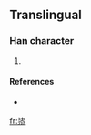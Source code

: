==Translingual==

===Han character===
{{Han char|rn=15|rad=冫|as=08|sn=10|four=|canj=戈心人心 (IPOP)}}

# {{defn|Han}}

====References====
* {{Han ref|kx=0133.011|dkj=|dj=|hdz=|uh=34D2|ud=13522|bh=|bd=}}

[[fr:㓒]]